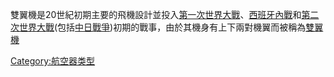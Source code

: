 雙翼機是20世紀初期主要的飛機設計並投入[[第一次世界大戰|第一次世界大戰]]、[[西班牙內戰|西班牙內戰]]和[[第二次世界大戰|第二次世界大戰]](包括[[中国抗日战争|中日戰爭]])初期的戰事，由於其機身有上下兩對機翼而被稱為[[雙翼機|雙翼機]]

[[Category:航空器类型|Category:航空器类型]]